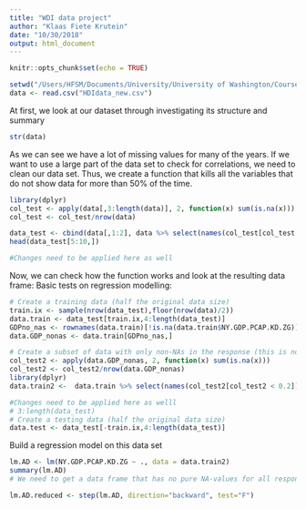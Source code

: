 ```yaml
---
title: "WDI data project"
author: "Klaas Fiete Krutein"
date: "10/30/2018"
output: html_document
---
```


```r
knitr::opts_chunk$set(echo = TRUE)
```

```r
setwd("/Users/HFSM/Documents/University/University of Washington/Courses/2018 Q4/IND E 498/Project")
data <- read.csv("HDIdata_new.csv")
```

At first, we look at our dataset through investigating its structure and summary
```r
str(data)
```
As we can see we have a lot of missing values for many of the years. If we want to use a large part of the data set to check for correlations, we need to clean our data set. Thus, we create a function that kills all the variables that do not show data for more than 50% of the time. 
```r
library(dplyr)
col_test <- apply(data[,3:length(data)], 2, function(x) sum(is.na(x)))
col_test <- col_test/nrow(data)

data_test <- cbind(data[,1:2], data %>% select(names(col_test[col_test < 0.3])))
head(data_test[5:10,])

#Changes need to be applied here as well
```
Now, we can check how the function works and look at the resulting data frame:
Basic tests on regression modelling:
```r
# Create a training data (half the original data size)
train.ix <- sample(nrow(data_test),floor(nrow(data)/2))
data.train <- data_test[train.ix,4:length(data_test)]
GDPno_nas <- rownames(data.train)[!is.na(data.train$NY.GDP.PCAP.KD.ZG)]
data.GDP_nonas <- data.train[GDPno_nas,]

# Create a subset of data with only non-NAs in the response (this is not working properly right now)
col_test2 <- apply(data.GDP_nonas, 2, function(x) sum(is.na(x)))
col_test2 <- col_test2/nrow(data.GDP_nonas)
library(dplyr)
data.train2 <-  data.train %>% select(names(col_test2[col_test2 < 0.2]))

#Changes need to be applied here as welll
# 3:length(data_test)
# Create a testing data (half the original data size)
data.test <- data_test[-train.ix,4:length(data_test)]
```
Build a regression model on this data set
```r
lm.AD <- lm(NY.GDP.PCAP.KD.ZG ~ ., data = data.train2)
summary(lm.AD)
# We need to get a data frame that has no pure NA-values for all response related data points.
```


```r
lm.AD.reduced <- step(lm.AD, direction="backward", test="F")
```



